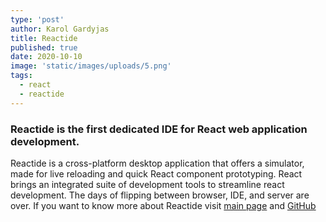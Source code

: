 ```yaml
---
type: 'post'
author: Karol Gardyjas
title: Reactide
published: true
date: 2020-10-10
image: 'static/images/uploads/5.png'
tags:
  - react
  - reactide
---
```


### Reactide is the first dedicated IDE for React web application development.

Reactide is a cross-platform desktop application that offers a simulator, made for live reloading and quick React component prototyping. React brings an integrated suite of development tools to streamline react development. The days of flipping between browser, IDE, and server are over. If you want to know more about Reactide visit [main page](http://reactide.io/) and [GitHub](https://github.com/reactide/reactide)
